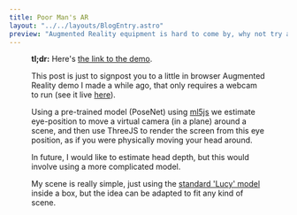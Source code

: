 ```yaml
---
title: Poor Man's AR
layout: "../../layouts/BlogEntry.astro"
preview: "Augmented Reality equipment is hard to come by, why not try a version that only requires a webcam that tracks your head?"
---
```



<Figure
  src="https://raw.githubusercontent.com/rjkilpatrick/virtual-window/main/assets/img/Screenshot.png"
  alt="Screenshot of Lucy angel model"
  caption="Screenshot of lucy angel model in faux-augemented reality."
/>

**tl;dr:** Here's [the link to the demo](https://rjkilpatrick.github.io/virtual-window).

This post is just to signpost you to a little in browser Augmented Reality demo I made a while ago, that only requires a webcam to run (see it live [here](https://rjkilpatrick.github.io/virtual-window)).

Using a pre-trained model (PoseNet) using [ml5js](https://ml5js.org/) we estimate eye-position to move a virtual camera (in a plane) around a scene, and then use ThreeJS to render the screen from this eye position, as if you were physically moving your head around.

In future, I would like to estimate head depth, but this would involve using a more complicated model.

My scene is really simple, just using the [standard 'Lucy' model](https://graphics.stanford.edu/data/3Dscanrep/) inside a box, but the idea can be adapted to fit any kind of scene.
